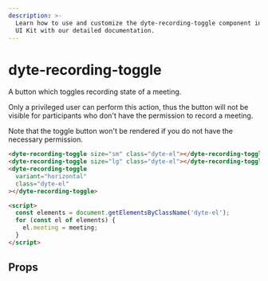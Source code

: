 ```yaml
---
description: >-
  Learn how to use and customize the dyte-recording-toggle component in ProductDB's
  UI Kit with our detailed documentation.
---
```


# dyte-recording-toggle

A button which toggles recording state of a meeting.

Only a privileged user can perform this action,
thus the button will not be visible for participants
who don't have the permission to record a meeting.

Note that the toggle button won't be rendered if you do not have the
necessary permission.

```html
<dyte-recording-toggle size="sm" class="dyte-el"></dyte-recording-toggle>
<dyte-recording-toggle size="lg" class="dyte-el"></dyte-recording-toggle>
<dyte-recording-toggle
  variant="horizontal"
  class="dyte-el"
></dyte-recording-toggle>

<script>
  const elements = document.getElementsByClassName('dyte-el');
  for (const el of elements) {
    el.meeting = meeting;
  }
</script>
```

## Props

<PropsTable of="dyte-recording-toggle" />

<head>
  <title>UI Kit dyte-recording-toggle</title>
</head>
